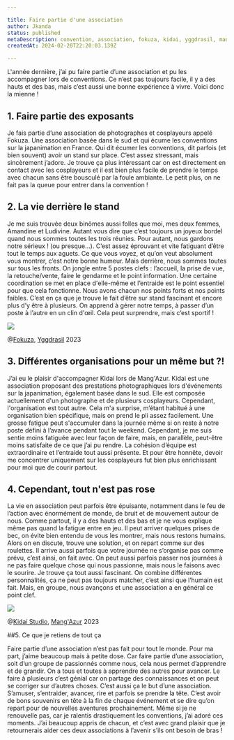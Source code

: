 ```yaml
---

title: Faire partie d'une association
author: Jkanda
status: published
metaDescription: convention, association, fokuza, kidai, yggdrasil, mang'azur
createdAt: 2024-02-20T22:20:03.139Z

---
```



L'année dernière, j’ai pu faire partie d’une association et pu les accompagner lors de conventions. Ce n’est pas toujours facile, il y a des hauts et des bas, mais c’est aussi une bonne expérience à vivre. Voici donc la mienne !

## 1. Faire partie des exposants

Je fais partie d’une association de photographes et cosplayeurs appelé Fokuza. Une association basée dans le sud et qui écume les conventions sur la japanimation en France. Qui dit écumer les conventions, dit parfois (et bien souvent) avoir un stand sur place. C’est assez stressant, mais sincèrement j’adore. Je trouve ça plus intéressant car on est directement en contact avec les cosplayeurs et il est bien plus facile de prendre le temps avec chacun sans être bousculé par la foule ambiante. Le petit plus, on ne fait pas la queue pour entrer dans la convention !

## 2. La vie derrière le stand

Je me suis trouvée deux binômes aussi folles que moi, mes deux femmes, Amandine et Ludivine. Autant vous dire que c’est toujours un joyeux bordel quand nous sommes toutes les trois réunies. Pour autant, nous gardons notre sérieux ! (ou presque…). C’est assez éprouvant et vite fatiguant d’être tout le temps aux aguets. Ce que vous voyez, et qu’on veut absolument vous montrer, c’est notre bonne humeur. Mais derrière, nous sommes toutes sur tous les fronts. On jongle entre 5 postes clefs : l’accueil, la prise de vue, la retouche/vente, faire le gendarme et le point information. Une certaine coordination se met en place d'elle-même et l’entraide est le point essentiel pour que cela fonctionne. Nous avons chacun nos points forts et nos points faibles. C’est en ça que je trouve le fait d’être sur stand fascinant et encore plus d’y être à plusieurs. On apprend à gérer notre temps, à passer d’un poste à l’autre en un clin d'œil. Cela peut surprendre, mais c’est sportif !

![](https://s3.fr-par.scw.cloud/assets.blog.jkanda/FK_JA_230205_JKA_1063.jpg)

@[Fokuza](https://www.fokuza.net/index/category/802-yggdrasil_indoor_2023), [Yggdrasil](https://festivalyggdrasil.eu/) 2023

## 3. Différentes organisations pour un même but ?!

J’ai eu le plaisir d'accompagner Kidai lors de Mang'Azur. Kidai est une association proposant des prestations photographiques lors d'événements sur la japanimation, également basée dans le sud. Elle est composée actuellement d'un photographe et de plusieurs cosplayeurs. Cependant, l'organisation est tout autre. Cela m'a surprise, m’étant habitué à une organisation bien spécifique, mais on prend le pli assez facilement. Une grosse fatigue peut s'accumuler dans la journée même si on reste à notre poste défini à l’avance pendant tout le weekend. Cependant, je me suis sentie moins fatiguée avec leur façon de faire, mais, en parallèle, peut-être moins satisfaite de ce que j’ai pu rendre. La cohésion d’équipe est extraordinaire et l’entraide tout aussi présente. Et pour être honnête, devoir me concentrer uniquement sur les cosplayeurs fut bien plus enrichissant pour moi que de courir partout. 

## 4. Cependant, tout n'est pas rose

La vie en association peut parfois être épuisante, notamment dans le feu de l’action avec énormément de monde, de bruit et de mouvement autour de nous. Comme partout, il y a des hauts et des bas et je ne vous explique même pas quand la fatigue entre en jeu. Il peut arriver quelques prises de bec, on évite bien entendu de vous les montrer, mais nous restons humains. Alors on en discute, trouve une solution, et on repart comme sur des roulettes. Il arrive aussi parfois que votre journée ne s’organise pas comme prévu, c’est ainsi, on fait avec. On peut aussi parfois passer nos journées à ne pas faire quelque chose qui nous passionne, mais nous le faisons avec le sourire. Je trouve ça tout aussi fascinant. On combine différentes personnalités, ça ne peut pas toujours matcher, c’est ainsi que l’humain est fait. Mais, en groupe, nous avançons et une association a en général ce point clef. 

![](https://s3.fr-par.scw.cloud/assets.blog.jkanda/Jkanda_JKA_4152.jpg)

@[Kidai Studio](https://kidai-studio.jimdosite.com/portfolio/), [Mang'Azur](https://www.mangazur.fr/) 2023

##5. Ce que je retiens de tout ça

Faire partie d’une association n’est pas fait pour tout le monde. Pour ma part, j’aime beaucoup mais à petite dose. Car faire partie d’une association, soit d’un groupe de passionnés comme nous, cela nous permet d’apprendre et de grandir. On a tous et toutes à apprendre des autres pour avancer. Le faire à plusieurs c’est génial car on partage des connaissances et on peut se corriger sur d’autres choses. C’est aussi ça le but d’une association. S’amuser, s’entraider, avancer, rire et parfois se prendre la tête. C’est avoir de bons souvenirs en tête à la fin de chaque événement et se dire qu’on repart pour de nouvelles aventures prochainement. Même si je ne renouvelle pas, car je ralentis drastiquement les conventions, j’ai adoré ces moments. J’ai beaucoup appris de chacun, et c’est avec grand plaisir que je retournerais aider ces deux associations à l’avenir s’ils ont besoin de bras !
